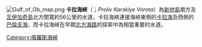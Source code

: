 {{NoteTA
|T=zh-tw:卡拉海峽;zh-cn:喀拉海峡
|1=zh-tw:卡拉海峽;zh-cn:喀拉海峡
}}
[[File:Gulf_of_Ob_map.png|thumb]]
{{Coord|70|30|N|58|0|E|display=title}}
'''卡拉海峽'''（{{lang-ru|Пролив Карские Ворота}}；''Proliv Karskiye Vorota''）為[[新地島|新地島]]南方及[[瓦伊加奇島|瓦伊加奇島]]北方間寬約56公里的水道，卡拉海峽連接海峽東側的[[卡拉海|卡拉海]]及西側的[[巴倫支海|巴倫支海]]，而卡拉海峽在早期[[北方海路|北方海路]]的探索中為相當重要的水道。

{{List of seas}}
{{Russia-geo-stub}}

[[Category:俄羅斯海峽|Category:俄羅斯海峽]]